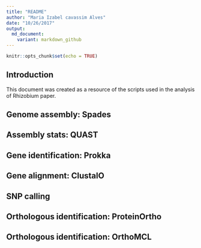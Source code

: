 ```yaml
---
title: "README"
author: "Maria Izabel cavassim Alves"
date: "10/26/2017"
output:
  md_document:
    variant: markdown_github
---
```


```r
knitr::opts_chunk$set(echo = TRUE)
```

## Introduction
This document was created as a resource of the scripts used in the analysis of Rhizobium paper. 

## Genome assembly: Spades

## Assembly stats: QUAST

## Gene identification: Prokka

## Gene alignment: ClustalO

## SNP calling

## Orthologous identification: ProteinOrtho

## Orthologous identification: OrthoMCL

